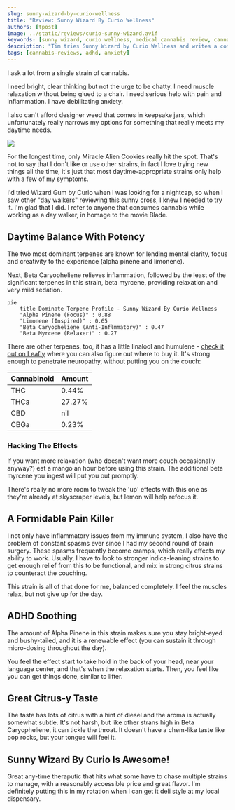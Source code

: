 ```yaml
---
slug: sunny-wizard-by-curio-wellness
title: "Review: Sunny Wizard By Curio Wellness"
authors: [tpost]
image: ../static/reviews/curio-sunny-wizard.avif
keywords: [sunny wizard, curio wellness, medical cannabis review, cannabis terpenes]
description: "Tim tries Sunny Wizard by Curio Wellness and writes a comprehensive review." 
tags: [cannabis-reviews, adhd, anxiety]
---
```


I ask a lot from a single strain of cannabis. 

I need bright, clear thinking but not the urge to be chatty. I need muscle relaxation without being 
glued to a chair. I need serious help with pain and inflammation. I have debilitating anxiety. 

I also can't afford designer weed that comes in keepsake jars, which unfortunately really narrows my options for something that really meets
my daytime needs. 

<img src="/img/reviews/curio-sunny-wizard/curio-sunny-wizard.avif" className="blogImage" />

<!--truncate-->

For the longest time, only Miracle Alien Cookies really hit the spot. That's not to say that I don't like or use
other strains, in fact I love trying new things all the time, it's just that most daytime-appropriate
strains only help with a few of my symptoms. 

I'd tried Wizard Gum by Curio when I was looking for a nightcap, so when I saw other "day walkers" reviewing
this sunny cross, I knew I needed to try it. I'm glad that I did. I refer to anyone that consumes cannabis 
while working as a day walker, in homage to the movie Blade. 

## Daytime Balance With Potency 

The two most dominant terpenes are known for lending mental clarity, focus and creativity to the experience
(alpha pinene and limonene).

Next, Beta Caryopheliene relieves inflammation, followed by the least of the significant terpenes in
this strain, beta myrcene, providing relaxation and very mild sedation. 

```mermaid
pie
    title Dominate Terpene Profile - Sunny Wizard By Curio Wellness
    "Alpha Pinene (Focus)" : 0.88
    "Limonene (Inspired)" : 0.65
    "Beta Caryopheliene (Anti-Inflmmatory)" : 0.47
    "Beta Myrcene (Relaxer)" : 0.27 
```
There are other terpenes, too, it has a little linalool and humulene - [check it out on Leafly](https://www.leafly.com/brands/curio-wellness/products/curio-wellness-sunny-wizard-flower) where you can also figure
out where to buy it. It's strong enough to penetrate neuropathy, without putting you on the couch:

| Cannabinoid | Amount |
| --- | --- |
| THC | 0.44% |
| THCa | 27.27% |
| CBD   | nil |
| CBGa  | 0.23% |

### Hacking The Effects

If you want more relaxation (who doesn't want more couch occasionally anyway?) eat a mango an hour before using this strain. The 
additional beta myrcene you ingest will put you out promptly. 

There's really no more room to tweak the 'up' effects with this one as they're already at skyscraper levels, but
lemon will help refocus it.

## A Formidable Pain Killer

I not only have inflammatory issues from my immune system, I also have the problem of constant spasms ever since 
I had my second round of brain surgery. These spasms frequently become cramps, which really effects my ability
to work. Usually, I have to look to stronger indica-leaning strains to get enough relief from this to be functional,
and mix in strong citrus strains to counteract the couching. 

This strain is all of that done for me, balanced completely. I feel the muscles relax, but not give up for the day.

## ADHD Soothing

The amount of Alpha Pinene in this strain makes sure you stay bright-eyed and bushy-tailed, and it is a renewable 
effect (you can sustain it through micro-dosing throughout the day).

You feel the effect start to take hold in the back of your head, near your language center, and that's when the relaxation
starts. Then, you feel like you can get things done, similar to lifter. 

## Great Citrus-y Taste

The taste has lots of citrus with a hint of diesel and the aroma is actually somewhat subtle. It's not harsh, but like
other strans high in Beta Caryopheliene, it can tickle the throat. It doesn't have a chem-like taste like pop rocks, 
but your tongue will feel it. 

## Sunny Wizard By Curio Is Awesome!

Great any-time theraputic that hits what some have to chase multiple strains to manage, with a reasonably accessible price
and great flavor. I'm definitely putting this in my rotation when I can get it deli style at my local dispensary.  

